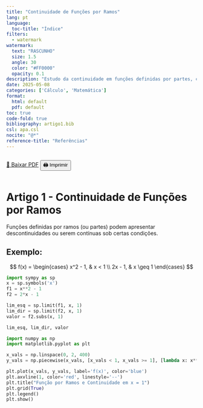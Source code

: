 ```yaml
---
title: "Continuidade de Funções por Ramos"
lang: pt
language:
  toc-title: "Índice"
filters:
  - watermark
watermark:
  text: "RASCUNHO"
  size: 1.5
  angle: 30
  color: "#FF0000"
  opacity: 0.1
description: "Estudo da continuidade em funções definidas por partes, com análise gráfica e computacional."
date: 2025-05-08
categories: ['Cálculo', 'Matemática']
format:
  html: default
  pdf: default
toc: true
code-fold: true
bibliography: artigo1.bib
csl: apa.csl
nocite: "@*"
reference-title: "Referências"
---
```


::: {.content-visible when-format="html"}
<div style="display: flex; gap: 1rem; margin-bottom: 1rem;">
  <a href="./index.pdf" target="_blank" class="btn btn-primary">📄 Baixar PDF</a>
  <button onclick="window.print()" class="btn btn-outline-secondary">🖨️ Imprimir</button>
</div>
:::

<div style="margin-top: 2rem;"></div>



# Artigo 1 - Continuidade de Funções por Ramos

Funções definidas por ramos (ou partes) podem apresentar descontinuidades ou serem contínuas sob certas condições.

## Exemplo:

$$
f(x) =
\begin{cases}
x^2 - 1, & x < 1 \\
2x - 1, & x \geq 1
\end{cases}
$$

```python
import sympy as sp
x = sp.symbols('x')
f1 = x**2 - 1
f2 = 2*x - 1

lim_esq = sp.limit(f1, x, 1)
lim_dir = sp.limit(f2, x, 1)
valor = f2.subs(x, 1)

lim_esq, lim_dir, valor
```

```python
import numpy as np
import matplotlib.pyplot as plt

x_vals = np.linspace(0, 2, 400)
y_vals = np.piecewise(x_vals, [x_vals < 1, x_vals >= 1], [lambda x: x**2 - 1, lambda x: 2*x - 1])

plt.plot(x_vals, y_vals, label='f(x)', color='blue')
plt.axvline(1, color='red', linestyle='--')
plt.title("Função por Ramos e Continuidade em x = 1")
plt.grid(True)
plt.legend()
plt.show()
```
